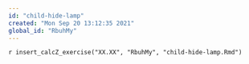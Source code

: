 ```yaml
---
id: "child-hide-lamp"
created: "Mon Sep 20 13:12:35 2021"
global_id: "RbuhMy"
---
```


`r insert_calcZ_exercise("XX.XX", "RbuhMy", "child-hide-lamp.Rmd")`


